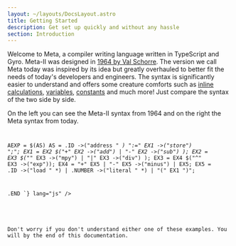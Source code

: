 ```yaml
---
layout: ~/layouts/DocsLayout.astro
title: Getting Started
description: Get set up quickly and without any hassle
section: Introduction
---
```



Welcome to Meta, a compiler writing language written in TypeScript and Gyro.
Meta-II was designed in [1964 by Val Schorre](https://dl.acm.org/doi/10.1145/800257.808896). The version we call Meta today was inspired by its idea but greatly overhauled to better fit the needs of today's developers and engineers.
The syntax is significantly easier to understand and offers some creature comforts such as [inline calculations](./inline-calculations), [variables](./variables), [constants](./constants) and much more!
Just compare the syntax of the two side by side. 


On the left you can see the Meta-II syntax from 1964 and on the right the Meta syntax from today.

<div class="flex flex-row gap-4">
	<Code code=".SYNTAX AEXP

AEXP = AS $AS .,
AS = .ID .OUT('address ' *) ':=' EX1 .OUT('store') ';' .,
EX1 = EX2 $('+' EX2 .OUT('add') /
            '-' EX2 .OUT('sub') ) .,
EX2 = EX3 $('*' EX3 .OUT('mpy') /
            '/' EX3 .OUT('div') ) .,
EX3 = EX4 $('^' EX3 .OUT('exp')) .,
EX4 = '+' EX5 / '-' EX5 .OUT('minus') / EX5 .,
EX5 = .ID  .OUT('load ' *) /
      .NUMBER .OUT('literal ' *) /
      '(' EX1 ')' .,

.END
" lang="js" />
	<Code code={`.SYNTAX AEXP

AEXP = $(AS)
AS = .ID ->("address " *) ":=" EX1 ->("store") ";";
EX1 = EX2 $("+" EX2 ->("add") 
		| "-" EX2 ->("sub") );
EX2 = EX3 $("*" EX3 ->("mpy")
		| "|" EX3 ->("div") );
EX3 = EX4 $("^" EX3 ->("exp"));
EX4 = "+" EX5 
		| "-" EX5 ->("minus")
		| EX5;
EX5 = .ID  ->("load " *) 
		| .NUMBER ->("literal " *)
		| "(" EX1 ")";

.END
`} lang="js" />
</div>

Don't worry if you don't understand either one of these examples. You will by the end of this documentation.